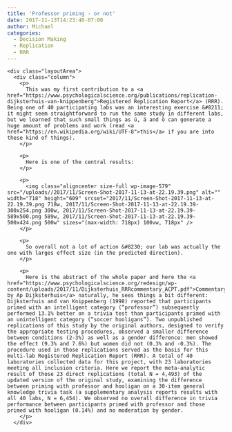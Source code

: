 ```yaml
---
title: 'Professor priming - or not'
date: 2017-11-13T14:23:40-07:00
author: Michael
categories:
  - Decision Making
  - Replication
  - RRR
---
```

<div class="page" title="Page 2">
  <div class="section">
    <div class="layoutArea">
      <div class="column">
        <p>
          This was my first contribution to a <a href="https://www.psychologicalscience.org/publications/replication-dijksterhuis-van-knippenberg">Registered Replication Report</a> (RRR). Being one of 40 participating labs was an interesting exercise &#8211; it might seem straightforward to run the same study in different labs, but we learned that such small things as ü, ä and ö can generate a huge amount of problems and work (read <a href="https://en.wikipedia.org/wiki/UTF-8">this</a> if you are into these kind of things).
        </p>
        
        <p>
          Here is one of the central results:
        </p>
        
        <p>
          <img class="aligncenter size-full wp-image-579" src="/uploads//2017/11/Screen-Shot-2017-11-13-at-22.19.39.png" alt="" width="718" height="609" srcset="2017/11/Screen-Shot-2017-11-13-at-22.19.39.png 718w, 2017/11/Screen-Shot-2017-11-13-at-22.19.39-300x254.png 300w, 2017/11/Screen-Shot-2017-11-13-at-22.19.39-589x500.png 589w, 2017/11/Screen-Shot-2017-11-13-at-22.19.39-500x424.png 500w" sizes="(max-width: 718px) 100vw, 718px" />
        </p>
        
        <p>
          So overall not a lot of action &#8230; our lab was actually the one with larges effect size (in the predicted direction).
        </p>
        
        <p>
          Here is the abstract of the whole paper and here the <a href="https://www.psychologicalscience.org/redesign/wp-content/uploads/2017/11/Dijksterhuis_RRRcommentary_ACPT.pdf">Commentary by Ap Dijksterhuis</a> naturally, he sees things a bit different:           Dijksterhuis and van Knippenberg (1998) reported that participants primed with an intelligent category (“professor”) subsequently performed 13.1% better on a trivia test than participants primed with an unintelligent category (“soccer hooligans”). Two unpublished replications of this study by the original authors, designed to verify the appropriate testing procedures, observed a smaller difference between conditions (2-3%) as well as a gender difference: men showed the effect (9.3% and 7.6%) but women did not (0.3% and -0.3%). The procedure used in those replications served as the basis for this multi-lab Registered Replication Report (RRR). A total of 40 laboratories collected data for this project, with 23 laboratories meeting all inclusion criteria. Here we report the meta-analytic result of those 23 direct replications (total N = 4,493) of the updated version of the original study, examining the difference between priming with professor and hooligan on a 30-item general knowledge trivia task (a supplementary analysis reports results with all 40 labs, N = 6,454). We observed no overall difference in trivia performance between participants primed with professor and those primed with hooligan (0.14%) and no moderation by gender.
        </p>
      </div>
      


